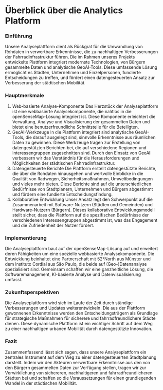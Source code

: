 # Überblick über die Analytics Platform
### Einführung
Unsere Analyseplattform dient als Rückgrat für die Umwandlung von Rohdaten in verwertbare Erkenntnisse, die zu nachhaltigen Verbesserungen der Fahrradinfrastruktur führen. Die im Rahmen unseres Projekts entwickelte Plattform integriert modernste Technologien, von Bürgern gesammelte Daten und analytische GeoAI-Tools. Diese umfassende Lösung ermöglicht es Städten, Unternehmen und Einzelpersonen, fundierte Entscheidungen zu treffen, und fördert einen datengesteuerten Ansatz zur Verbesserung der städtischen Mobilität.

### Hauptmerkmale
1. Web-basierte Analyse-Komponente
Das Herzstück der Analyseplattform ist eine webbasierte Analysekomponente, die nahtlos in die openSenseMap-Lösung integriert ist. Diese Komponente erleichtert die Verwaltung, Analyse und Visualisierung der gesammelten Daten und bietet eine benutzerfreundliche Schnittstelle für die Beteiligten.
2. GeoAI-Werkzeuge
In die Plattform integriert sind analytische GeoAI-Tools, die darauf ausgelegt sind, sinnvolle Erkenntnisse aus räumlichen Daten zu gewinnen. Diese Werkzeuge tragen zur Erstellung von datengestützten Berichten bei, die auf verschiedene Regionen und Interessengruppen zugeschnitten sind. Durch den Einsatz von GeoAI verbessern wir das Verständnis für die Herausforderungen und Möglichkeiten der städtischen Fahrradinfrastruktur.
3. Datengesteuerte Berichte
Die Plattform erstellt datengestützte Berichte, die über die Rohdaten hinausgehen und wertvolle Einblicke in die Qualität von Radwegen, Sicherheitsmaßnahmen, Umweltbedingungen und vieles mehr bieten. Diese Berichte sind auf die unterschiedlichen Bedürfnisse von Stadtplanern, Unternehmen und Bürgern abgestimmt und fördern eine fundierte Entscheidungsfindung.
4. Kollaborative Entwicklung
Unser Ansatz legt den Schwerpunkt auf die Zusammenarbeit mit Software-Nutzern (Städten und Gemeinden) und Hardware-Nutzern (Bürgern). Dieses kollaborative Entwicklungsmodell stellt sicher, dass die Plattform auf die spezifischen Bedürfnisse der verschiedenen Interessengruppen abgestimmt ist, was das Engagement und die Zufriedenheit der Nutzer fördert.

### Implementierung
Die Analyseplattform baut auf der openSenseMap-Lösung auf und erweitert deren Fähigkeiten um eine spezielle webbasierte Analysekomponente. Die Entwicklung beinhaltet eine Partnerschaft mit 52°North aus Münster und dem Instituto Cordial aus São Paulo, die beide auf (Geo-)Datenanalyse spezialisiert sind. Gemeinsam schaffen wir eine ganzheitliche Lösung, die Softwaremanagement, KI-basierte Analyse und Datenvisualisierung umfasst.

### Zukunftsperspektiven
Die Analyseplattform wird sich im Laufe der Zeit durch ständige Verbesserungen und Updates weiterentwickeln. Die aus der Plattform gewonnenen Erkenntnisse werden den Entscheidungsträgern als Grundlage für strategische Maßnahmen für sicherere und fahrradfreundlichere Städte dienen. Diese dynamische Plattform ist ein wichtiger Schritt auf dem Weg zu einer nachhaltigen urbanen Mobilität durch datengestützte Innovation.

### Fazit
Zusammenfassend lässt sich sagen, dass unsere Analyseplattform ein zentrales Instrument auf dem Weg zu einer datengesteuerten Stadtplanung darstellt. Indem wir den Akteuren verwertbare Erkenntnisse aus den von den Bürgern gesammelten Daten zur Verfügung stellen, tragen wir zur Verwirklichung von sichereren, nachhaltigeren und fahrradfreundlicheren Städten bei und schaffen so die Voraussetzungen für einen grundlegenden Wandel in der städtischen Mobilität.